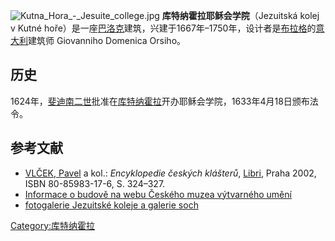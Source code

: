[[File:Kutna_Hora_-_Jesuite_college.jpg|thumb]]
'''库特纳霍拉耶稣会学院'''（Jezuitská kolej v Kutné hoře）是一座[[巴洛克|巴洛克]]建筑，兴建于1667年–1750年，设计者是[[布拉格|布拉格]]的[[意大利|意大利]]建筑师 Giovanniho Domenica Orsiho。

==历史==
1624年，[[斐迪南二世|斐迪南二世]]批准在[[库特纳霍拉|库特纳霍拉]]开办耶稣会学院，1633年4月18日颁布法令。

==参考文献==
* [[Pavel_Vlček|VLČEK, Pavel]] a kol.: ''Encyklopedie českých klášterů'', [[Libri|Libri]], Praha 2002, ISBN 80-85983-17-6, S. 324–327.
* [http://www.cmvu.cz/cz365m-/jezuitska-kolej/ Informace o budově na webu Českého muzea výtvarného umění] {{Wayback|url=http://www.cmvu.cz/cz365m-/jezuitska-kolej/ |date=20131206050239 }}
* [http://fotoprazak.net/10-vyber_pamatky/Kutna_Hora2-20065.html fotogalerie Jezuitské koleje a galerie soch] {{Wayback|url=http://fotoprazak.net/10-vyber_pamatky/Kutna_Hora2-20065.html |date=20100718073612 }}

[[Category:库特纳霍拉|Category:库特纳霍拉]]